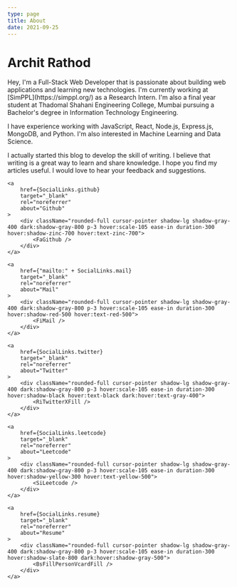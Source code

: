 ```yaml
---
type: page
title: About
date: 2021-09-25
---
```



# Archit Rathod

<div className="text-justify dark:text-gray-300">
Hey, I'm a Full-Stack Web Developer that is passionate about building web applications and learning new technologies. I'm currently working at [SimPPL](https://simppl.org/) as a Research Intern. I'm also a final year student at Thadomal Shahani Engineering College, Mumbai pursuing a Bachelor's degree in Information Technology Engineering.

I have experience working with JavaScript, React, Node.js, Express.js, MongoDB, and Python. I'm also interested in Machine Learning and Data Science.

I actually started this blog to develop the skill of writing. I believe that writing is a great way to learn and share knowledge. I hope you find my articles useful. I would love to hear your feedback and suggestions.

</div>
<div className="flex justify-center items-center dark:bg-gray-900">
<div className="flex flex-row flex-wrap gap-4 justify-center items-center my-4 w-full sm:w-[80%]">
    <a
        href={SocialLinks.linkedIn}
        target="_blank"
        rel="noreferrer"
        about="LinkedIn"
    >
        <div className="rounded-full cursor-pointer shadow-lg shadow-gray-400 dark:shadow-gray-800 p-3 hover:scale-105 ease-in duration-300 hover:shadow-[#0A66C2] hover:text-[#0A66C2]">
            <FaLinkedinIn />
        </div>
    </a>

    <a
        href={SocialLinks.github}
        target="_blank"
        rel="noreferrer"
        about="Github"
    >
        <div className="rounded-full cursor-pointer shadow-lg shadow-gray-400 dark:shadow-gray-800 p-3 hover:scale-105 ease-in duration-300 hover:shadow-zinc-700 hover:text-zinc-700">
            <FaGithub />
        </div>
    </a>

    <a
        href={"mailto:" + SocialLinks.mail}
        target="_blank"
        rel="noreferrer"
        about="Mail"
    >
        <div className="rounded-full cursor-pointer shadow-lg shadow-gray-400 dark:shadow-gray-800 p-3 hover:scale-105 ease-in duration-300 hover:shadow-red-500 hover:text-red-500">
            <FiMail />
        </div>
    </a>

    <a
        href={SocialLinks.twitter}
        target="_blank"
        rel="noreferrer"
        about="Twitter"
    >
        <div className="rounded-full cursor-pointer shadow-lg shadow-gray-400 dark:shadow-gray-800 p-3 hover:scale-105 ease-in duration-300 hover:shadow-black hover:text-black dark:hover:text-gray-400">
            <RiTwitterXFill />
        </div>
    </a>

    <a
        href={SocialLinks.leetcode}
        target="_blank"
        rel="noreferrer"
        about="Leetcode"
    >
        <div className="rounded-full cursor-pointer shadow-lg shadow-gray-400 dark:shadow-gray-800 p-3 hover:scale-105 ease-in duration-300 hover:shadow-yellow-300 hover:text-yellow-500">
            <SiLeetcode />
        </div>
    </a>

    <a
        href={SocialLinks.resume}
        target="_blank"
        rel="noreferrer"
        about="Resume"
    >
        <div className="rounded-full cursor-pointer shadow-lg shadow-gray-400 dark:shadow-gray-800 p-3 hover:scale-105 ease-in duration-300 hover:shadow-slate-800 dark:hover:shadow-gray-500">
            <BsFillPersonVcardFill />
        </div>
    </a>

</div>
</div>
